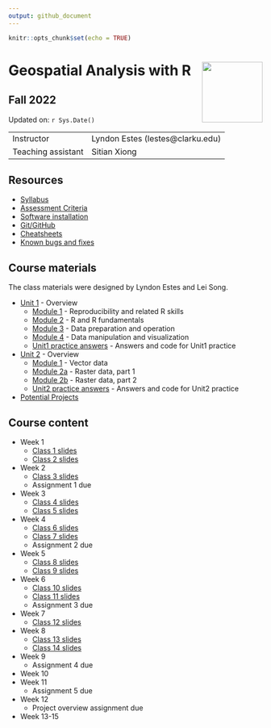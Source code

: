 ```yaml
---
output: github_document
---
```


```r
knitr::opts_chunk$set(echo = TRUE)
```

# Geospatial Analysis with R <img src="https://s28151.pcdn.co/offices/marketing-and-communications/wp-content/blogs.dir/3/files/sites/106/2019/08/CU_Seal_Red_SM_60_75_v4-768x768.png" align="right" width="120" />


## Fall 2022


Updated on: `r Sys.Date()`

<center>
------------------ ------------------------------------------------------
Instructor         Lyndon Estes (lestes@clarku.edu)                  
Teaching assistant Sitian Xiong
------------------ ------------------------------------------------------

</center>


## Resources
- [Syllabus](syllabus.html)
- [Assessment Criteria](assessment.html)
- [Software installation](software-installation.html)
- [Git/GitHub](git-github.html)
- [Cheatsheets](cheatsheets.html)
- [Known bugs and fixes](bugs-fixes.html)

## Course materials

The class materials were designed by Lyndon Estes and Lei Song. 

- [Unit 1](unit1.html) - Overview
  - [Module 1](unit1-module1.html) - Reproducibility and related R skills
  - [Module 2](unit1-module2.html) - R and R fundamentals
  - [Module 3](unit1-module3.html) - Data preparation and operation
  - [Module 4](unit1-module4.html) - Data manipulation and visualization
  - [Unit1 practice answers](unit1-practice-answers.html) - Answers and code for Unit1 practice

- [Unit 2](unit2.html) - Overview
  - [Module 1](unit2-module1.html) - Vector data
  - [Module 2a](unit2-module2a.html) - Raster data, part 1
  - [Module 2b](unit2-module2b.html) - Raster data, part 2
  - [Unit2 practice answers](unit2-practice-answers.html) - Answers and code for Unit2 practice
  
- [Potential Projects](projects.html)

## Course content

- Week 1
  - [Class 1 slides](class1.html)
  - [Class 2 slides](class2.html)
- Week 2
  - [Class 3 slides](class3.html)
  - Assignment 1 due
- Week 3
  - [Class 4 slides](class4.html)
  - [Class 5 slides](class5.html)  
- Week 4
  - [Class 6 slides](class6.html)  
  - [Class 7 slides](class7.html)    
  - Assignment 2 due
- Week 5
  - [Class 8 slides](class8.html)       
  - [Class 9 slides](class9.html)     
- Week 6  
  - [Class 10 slides](class10.html)     
  - [Class 11 slides](class11.html)     
  - Assignment 3 due
- Week 7
  - [Class 12 slides](class12.html)     
- Week 8
  - [Class 13 slides](class13.html)     
  - [Class 14 slides](class14.html)       
- Week 9
  - Assignment 4 due
- Week 10
- Week 11
  - Assignment 5 due
- Week 12
  - Project overview assignment due
- Week 13-15

